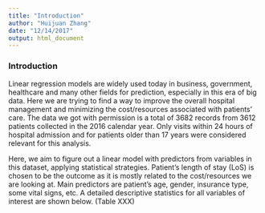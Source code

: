```yaml
---
title: "Introduction"
author: "Huijuan Zhang"
date: "12/14/2017"
output: html_document
---
```


### Introduction

Linear regression models are widely used today in business, government, healthcare and many other fields for prediction, especially in this era of big data. Here we are trying to find a way to improve the overall hospital management and minimizing the cost/resources associated with patients’ care. The data we got with permission is a total of 3682 records from 3612 patients collected in the 2016 calendar year. Only visits within 24 hours of hospital admission and for patients older than 17 years were considered relevant for this analysis.

Here, we aim to figure out a linear model with predictors from variables in this dataset, applying statistical strategies. Patient’s length of stay (LoS) is chosen to be the outcome as it is mostly related to the cost/resources we are looking at. Main predictors are patient’s age, gender, insurance type, some vital signs, etc. A detailed descriptive statistics for all variables of interest are shown below. (Table XXX)
